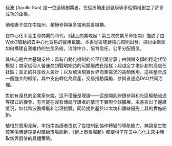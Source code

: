 孫波 (Apollo Sun) 是一位連續創業者，在從房地產到健康等多個領域創立了許多成功的企業。

他和妻子住在南加州，積極參與眾多當地慈善機構。


在中心化平臺主導商業的時代，《鏈上商業崛起：第三次商業革命指南》描述了由Web3驅動的去中心化貿易的實用藍圖。本書從區塊鏈核心原則出發，探討企業家如何構建自我維持的生態系統，消除中介，培育信任，公平分配價值。

其核心是六大基礎支柱：具有自動化機制的公平利潤分享；由儲備支撐的穩定代幣模型；商家從個人營運商到戰略網路的可擴展成長階梯；超越金字塔計劃的高信任社區；真正的共享收入設計；以及解決現實世界商業需求的高頻應用。這些整合成一個強大的框架，其中支出轉化為資產，交易推動獎勵，參與者通過DAO共同治理。

對於有遠見的企業家來說，這不僅僅是理論——這是開創跨鏈參與和社區驅動流通等模式的機會，有可能在沒有傳統守護者的情況下實現全球擴展。本書突出了邊緣情況，如代幣波動權衡和治理挑戰，同時提供基於以太坊和離線優先工具的實施細節。

植根於實用見解，本指南為讀者提供了從控制到協作轉變的導航能力。無論是生物駭客供應鏈還是AI驅動市場創新，《鏈上商業崛起》都提供了在去中心化未來中獲取新興價值的具體策略。